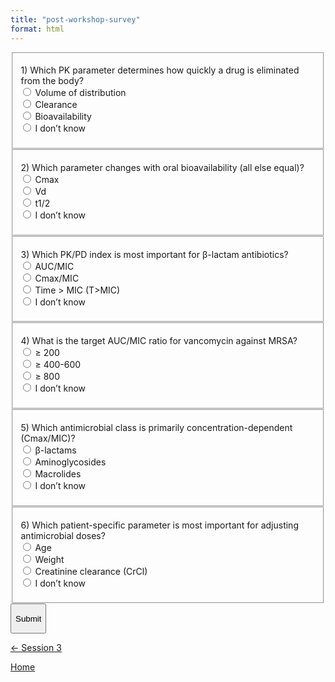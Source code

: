 ```yaml
---
title: "post-workshop-survey"
format: html
---
```


<form id="quiz-form">

<fieldset data-qid="q1" data-answer="Clearance">

<legend>1) Which PK parameter determines how quickly a drug is eliminated from the body?</legend> <label><input type="radio" name="q1" value="Volume" required> Volume of distribution</label><br> <label><input type="radio" name="q1" value="Clearance"> Clearance</label><br> <label><input type="radio" name="q1" value="Bioavailability"> Bioavailability</label><br> <label><input type="radio" name="q1" value="idk"> I don't know</label>

<p class="feedback" aria-live="polite">

</p>

</fieldset>

<fieldset data-qid="q2" data-answer="Cmax">

<legend>2) Which parameter changes with oral bioavailability (all else equal)?</legend> <label><input type="radio" name="q2" value="Cmax" required> Cmax</label><br> <label><input type="radio" name="q2" value="Vd"> Vd</label><br> <label><input type="radio" name="q2" value="t1/2"> t1/2</label><br> <label><input type="radio" name="q2" value="idk"> I don't know</label>

<p class="feedback" aria-live="polite">

</p>

</fieldset>

<fieldset data-qid="q3" data-answer="T&gt;MIC">

<legend>3) Which PK/PD index is most important for β-lactam antibiotics?</legend> <label><input type="radio" name="q3" value="AUC/MIC" required> AUC/MIC</label><br> <label><input type="radio" name="q3" value="Cmax/MIC"> Cmax/MIC</label><br> <label><input type="radio" name="q3" value="T>MIC"> Time \> MIC (T\>MIC)</label><br> <label><input type="radio" name="q3" value="idk"> I don't know</label>

<p class="feedback" aria-live="polite">

</p>

</fieldset>

<fieldset data-qid="q4" data-answer="400-600">

<legend>4) What is the target AUC/MIC ratio for vancomycin against MRSA?</legend> <label><input type="radio" name="q4" value="200" required> ≥ 200</label><br> <label><input type="radio" name="q4" value="400-600"> ≥ 400-600</label><br> <label><input type="radio" name="q4" value="800"> ≥ 800</label><br> <label><input type="radio" name="q4" value="idk"> I don't know</label>

<p class="feedback" aria-live="polite">

</p>

</fieldset>

<fieldset data-qid="q5" data-answer="Aminoglycosides">

<legend>5) Which antimicrobial class is primarily concentration-dependent (Cmax/MIC)?</legend> <label><input type="radio" name="q5" value="Beta-lactams" required> β-lactams</label><br> <label><input type="radio" name="q5" value="Aminoglycosides"> Aminoglycosides</label><br> <label><input type="radio" name="q5" value="Macrolides"> Macrolides</label><br> <label><input type="radio" name="q5" value="idk"> I don't know</label>

<p class="feedback" aria-live="polite">

</p>

</fieldset>

<fieldset data-qid="q6" data-answer="CrCl">

<legend>6) Which patient-specific parameter is most important for adjusting antimicrobial doses?</legend> <label><input type="radio" name="q6" value="Age" required> Age</label><br> <label><input type="radio" name="q6" value="Weight"> Weight</label><br> <label><input type="radio" name="q6" value="CrCl"> Creatinine clearance (CrCl)</label><br> <label><input type="radio" name="q6" value="idk"> I don't know</label>

<p class="feedback" aria-live="polite">

</p>

</fieldset>

<button type="submit">

Submit

</button>

</form>

<p id="quiz-status" style="margin-top: 10px; font-weight: bold;">

</p>

```{=html}
<script>
// Configuration injected during build time
const SUPABASE_URL = "https://YOURPROJECT.supabase.co";
const SUPABASE_ANON_KEY = "YOUR_PUBLIC_ANON_KEY"; // safe with insert-only policy
const QUIZ_ID = "post-workshop-survey";

function getAnonUserId() {
  const localKey = "pk_quiz_user_id";
  let uuid = localStorage.getItem(localKey);
  if (!uuid) {
    uuid = ([1e7]+-1e3+-4e3+-8e3+-1e11)
      .replace(/[018]/g, c =>
        (c ^ crypto.getRandomValues(new Uint8Array(1))[0] & 15 >> c / 4).toString(16)
      );
    localStorage.setItem(localKey, uuid);
  }
  return uuid;
}

// instant feedback per question (optional)
document.querySelectorAll("fieldset").forEach(fs => {
  fs.addEventListener("change", () => {
    const correct = fs.dataset.answer;
    const chosen = new FormData(document.getElementById("quiz-form")).get(fs.getAttribute("data-qid"));
    const fb = fs.querySelector(".feedback");
    if (!chosen) return;
    //fb.textContent = chosen === correct ? "✅ Correct" : "❌ Try again";
  });
});

document.getElementById("quiz-form").addEventListener("submit", async (e) => {
  e.preventDefault();
  const form = e.target;

  // gather answers & compute accuracy
  const fieldsets = [...form.querySelectorAll("fieldset[data-qid]")];
  const details = {};
  let totalCorrect = 0;

  fieldsets.forEach(fs => {
    const qid = fs.dataset.qid;
    const correct = fs.dataset.answer;
    const chosen = new FormData(form).get(qid);
    const isCorrect = chosen === correct;
    details[qid] = { chosen, correct, isCorrect };
    if (isCorrect) totalCorrect++;
  });

  const totalQuestions = fieldsets.length;
  const percent = Math.round((totalCorrect / totalQuestions) * 10000) / 100; // 2 decimals

  // --- Use the anonymized, persistent user id ---
  const user_id = getAnonUserId();

  // POST to Supabase REST
  const payload = {
    quiz_id: QUIZ_ID,
    user_id:  user_id, // anonymized & unique per user
    total_questions: totalQuestions,
    total_correct: totalCorrect,
    percent: percent,
    details: {
      ...details,
      meta: {
        ua: navigator.userAgent,
        tz: Intl.DateTimeFormat().resolvedOptions().timeZone
      }
    }
  };

  const res = await fetch(`https://YOURPROJECT.supabase.co/rest/v1/quiz_responses`, {
    method: "POST",
    headers: {
      "apikey": SUPABASE_ANON_KEY,
      "Authorization": `Bearer YOUR_PUBLIC_ANON_KEY`,
      "Content-Type": "application/json",
      "Prefer": "return=representation"
    },
    body: JSON.stringify(payload)
  });

  const status = document.getElementById("quiz-status");
  if (res.ok) {
    status.textContent = `✅ Recorded. Score: ${totalCorrect}/${totalQuestions} (${percent}%)`;
    form.reset();
    // optional: disable after submit to avoid double-posts
    [...form.elements].forEach(el => el.disabled = true);
  } else {
    status.textContent = "❌ Failed to record. Please try again.";
  }
});
</script>
```

::::: {.d-flex .justify-content-between .border-top .pt-4 .mt-4}
<div>

[← Session 3](../sessions/session_03/index.qmd){.btn .btn-outline-primary}

</div>

<div>

[Home](../index.qmd){.btn .btn-outline-primary}

</div>
:::::
